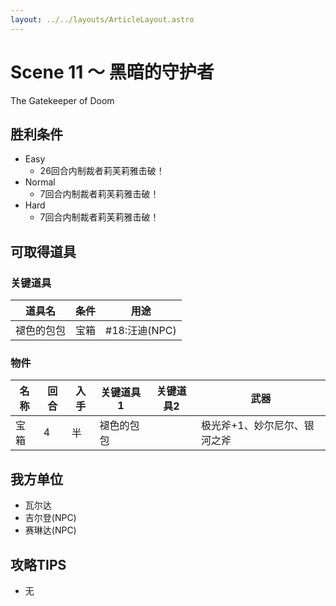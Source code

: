 ```yaml
---
layout: ../../layouts/ArticleLayout.astro
---
```

# Scene 11 ～ 黑暗的守护者  

The Gatekeeper of Doom

## 胜利条件 

- Easy
  - 26回合内制裁者莉芙莉雅击破！
- Normal
  - 7回合内制裁者莉芙莉雅击破！
- Hard
  - 7回合内制裁者莉芙莉雅击破！

## 可取得道具 

### 关键道具

|道具名|条件|用途|
|---|---|---|
|褪色的包包|宝箱|#18:汪迪(NPC)|

### 物件

|名称|回合|入手|关键道具1|关键道具2|武器|
|---|---|---|---|---|---|
|宝箱|4|半|褪色的包包||极光斧+1、妙尔尼尔、银河之斧|

## 我方单位 

- 瓦尔达
- 吉尔登(NPC)
- 赛琳达(NPC)

## 攻略TIPS 

- 无